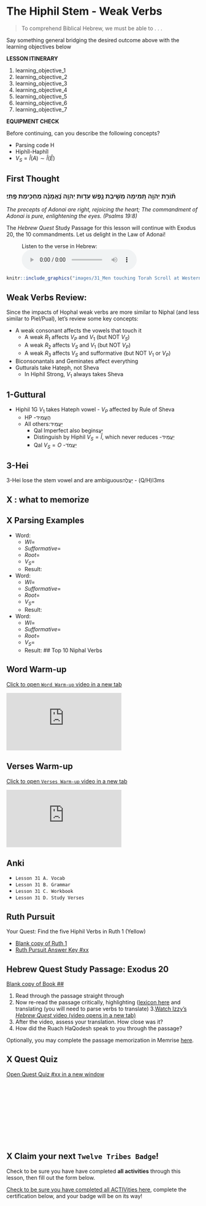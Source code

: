 # The Hiphil Stem - Weak Verbs {.H-w}


> To comprehend Biblical Hebrew, we must be able to . . . 

Say something general bridging the desired outcome above with the learning objectives below

::: {.box .map}
**LESSON ITINERARY**

1. learning_objective_1
1. learning_objective_2
1. learning_objective_3
1. learning_objective_4
1. learning_objective_5
1. learning_objective_6
1. learning_objective_7
:::

::: {.box .stop}
**EQUIPMENT CHECK**

Before continuing, can you describe the following concepts?

* Parsing code H
* Hiphîl-Haphîl
* $V_S = \hat I(A) \sim \hat I(\bar E)$
:::

## First Thought {-}

### <span class="he">תּ֘וֹרַ֤ת יְהוָ֣ה תְּ֭מִימָה מְשִׁ֣יבַת נָ֑פֶשׁ עֵד֥וּת יְהוָ֥ה נֶ֝אֱמָנָ֗ה מַחְכִּ֥ימַת פֶּֽתִי׃</span> {-}

*The precepts of Adonai are right, rejoicing the heart; The commandment of Adonai is pure, enlightening the eyes. (Psalms 19:8)*

The _Hebrew Quest_ Study Passage for this lesson will continue with Exodus 20, the 10 commandments. Let us delight in the Law of Adonai!

<figure>
    <figcaption>Listen to the verse in Hebrew:</figcaption>
    <audio
        controls controlsList="nodownload"
        src="./images/31-1.Psalms19.8.mp3">
            Your browser does not support the
            <code>audio</code> element.
    </audio>
</figure>




```r

knitr::include_graphics("images/31_Men touching Torah Scroll at Western Wall, tb092302203.jpg")
``` 



## Weak Verbs Review: 

Since the impacts of Hophal weak verbs are more similar to Niphal (and less similar to Piel/Pual), let's review some key concepts:

* A weak consonant affects the vowels that touch it
    * A weak $R_1$ affects $V_P$ and $V_1$ (but NOT $V_S$)
    * A weak $R_2$ affects $V_S$ and $V_1$ (but NOT $V_P$)
    * A weak $R_3$ affects $V_S$ and sufformative (but NOT $V_1$ or $V_P$)
* Biconsonantals and Geminates affect everything
* Gutturals take Hateph, not Sheva
    * In Hiphil Strong, $V_1$ always takes Sheva
    

## 1-Guttural

* Hiphil 1G $V_1$ takes Hateph vowel - $V_P$ affected by Rule of Sheva
    * HP -<span class="he">הֶעֱמִיד</span>
    * All others:<span class="he">יַעֲמִיד</span>
        * Qal Imperfect also begins<span class="he">יַעֲ</span>
        * Distinguish by Hiphil $V_S = \hat I$, which never reduces  -<span class="he">יַעֲמִיד</span>
        * Qal $V_S = O$ -<span class="he">יַעֲמֹד</span>


## 3-Hei

3-Hei lose the stem vowel and are ambiguous<span class="he">יַעֲלֶה</span> - (Q/H)I3ms



## X <stem>: what to memorize

## X <stem> Parsing Examples

* Word: <span class="he"> </span>
    * $WI =$
    * $Sufformative =$
    * $Root =$<span class="he"></span>
    * $V_S =$
    * Result: 

* Word: <span class="he"> </span>
    * $WI =$
    * $Sufformative =$
    * $Root =$<span class="he"></span>
    * $V_S =$
    * Result: 

* Word: <span class="he"> </span>
    * $WI =$
    * $Sufformative =$
    * $Root =$<span class="he"></span>
    * $V_S =$
    * Result: 
## Top 10 Niphal Verbs



## Word Warm-up {-}

[Click to open `Word Warm-up` video in a new tab](https://youtu.be/1R3dK5gr8pA){target="_blank"}


<div class="container">
<iframe class="responsive-iframe" src="https://youtube.com/embed/1R3dK5gr8pA" frameborder="0"></iframe>
</div>


## Verses Warm-up {-}

[Click to open `Verses Warm-up` video in a new tab](https://youtu.be/Y7p9lMZ79FY){target="_blank"}

<div class="container">
<iframe class="responsive-iframe" src="https://youtube.com/embed/Y7p9lMZ79FY" frameborder="0"></iframe>
</div>

## Anki {-}

* `Lesson 31 A. Vocab`
* `Lesson 31 B. Grammar` 
* `Lesson 31 C. Workbook`
* `Lesson 31 D. Study Verses`

## Ruth Pursuit {-}        

:::  {.box .map}

Your Quest: Find the five Hiphil Verbs in Ruth 1 (Yellow)
:::

* [Blank copy of Ruth 1](https://drive.google.com/file/d/1qcfTKAlTJGChC2eYCMhSbY2w-ibzCcDV/view?usp=sharing){target="_blank"}
* [Ruth Pursuit Answer Key #xx](./images/31_Ruth_Pursuit_KEY.pdf){target="_blank"}



## Hebrew Quest Study Passage: Exodus 20 {-}

[Blank copy of Book ##](https://docs.google.com/document/d/1GSOQ432ytSqqvBEBOU2jI55cAiVWqzW9nmC-HRGWJvs/edit?usp=sharing){target="_blank"}


1. Read through the passage straight through
2. Now re-read the passage critically, highlighting ([lexicon here](https://holylanguage.com/resources-dictionaries.php){target="_blank"} and translating (you will need to parse verbs to translate)
3.[Watch Izzy's _Hebrew Quest_ video (video opens in a new tab)](https://holylanguage.com/lesson-34.php){target="_blank"}
4. After the video, assess your translation.  How close was it?
5. How did the Ruach HaQodesh speak to you through the passage?

Optionally, you may complete the passage memorization in Memrise [here](https://app.memrise.com/course/5406435/hebrew-quest-lessons-1-to-40/34/garden/learn/?source_element=level_details_session&source_screen=level_details){target="_blank}.

## X Quest Quiz {-}

[Open Quest Quiz #xx in a new window](){target="_blank"}

<div class="containerLtr">
<iframe class="responsive-iframe" src="" frameborder="0"></iframe>
</div>

## X Claim your next `Twelve Tribes Badge`! {-}

Check to be sure you have have completed **all activities** through this lesson, then fill out the form below.

[Check to be sure you have completed all ACTIVities here](){target="_blank"}, complete the certification below, and your badge will be on its way!

<div class="containerLtr">
<iframe class="responsive-iframe" src="" frameborder="0"></iframe>
</div>

